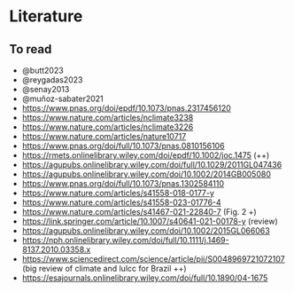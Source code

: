 # Literature {.unnumbered}

## To read

-   @butt2023
-   @reygadas2023
-   @senay2013
-   @muñoz-sabater2021
-   <https://www.pnas.org/doi/epdf/10.1073/pnas.2317456120>
-   <https://www.nature.com/articles/nclimate3238>
-   <https://www.nature.com/articles/nclimate3226>
-   <https://www.nature.com/articles/nature10717>
-   <https://www.pnas.org/doi/full/10.1073/pnas.0810156106>
-   <https://rmets.onlinelibrary.wiley.com/doi/epdf/10.1002/joc.1475> (++)
-   <https://agupubs.onlinelibrary.wiley.com/doi/full/10.1029/2011GL047436>
-   <https://agupubs.onlinelibrary.wiley.com/doi/10.1002/2014GB005080>
-   <https://www.pnas.org/doi/full/10.1073/pnas.1302584110>
-   <https://www.nature.com/articles/s41558-018-0177-y>
-   <https://www.nature.com/articles/s41558-023-01776-4>
-   <https://www.nature.com/articles/s41467-021-22840-7> (Fig. 2 +)
-   <https://link.springer.com/article/10.1007/s40641-021-00178-y> (review)
-   <https://agupubs.onlinelibrary.wiley.com/doi/10.1002/2015GL066063>
-   <https://nph.onlinelibrary.wiley.com/doi/full/10.1111/j.1469-8137.2010.03358.x>
-   <https://www.sciencedirect.com/science/article/pii/S0048969721072107> (big review of climate and lulcc for Brazil ++)
-   <https://esajournals.onlinelibrary.wiley.com/doi/full/10.1890/04-1675>
